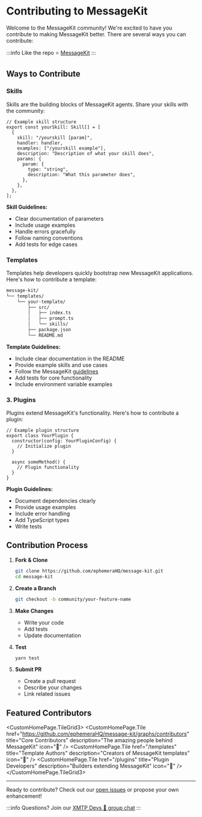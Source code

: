
# Contributing to MessageKit

Welcome to the MessageKit community! We're excited to have you contribute to making MessageKit better. There are several ways you can contribute:

:::info
Like the repo ⭐️ [MessageKit](https://github.com/ephemeraHQ/message-kit)
:::

## Ways to Contribute

### Skills

Skills are the building blocks of MessageKit agents. Share your skills with the community:

```tsx
// Example skill structure
export const yourSkill: Skill[] = [
  {
    skill: "/yourskill [param]",
    handler: handler,
    examples: ["/yourskill example"],
    description: "Description of what your skill does",
    params: {
      param: {
        type: "string",
        description: "What this parameter does",
      },
    },
  },
];
```

**Skill Guidelines:**

- Clear documentation of parameters
- Include usage examples
- Handle errors gracefully
- Follow naming conventions
- Add tests for edge cases

### Templates

Templates help developers quickly bootstrap new MessageKit applications. Here's how to contribute a template:

```bash
message-kit/
└── templates/
    └── your-template/
        ├── src/
        │   ├── index.ts
        │   ├── prompt.ts
        │   └── skills/
        ├── package.json
        └── README.md
```

**Template Guidelines:**

- Include clear documentation in the README
- Provide example skills and use cases
- Follow the MessageKit [guidelines](/guidelines)
- Add tests for core functionality
- Include environment variable examples

### 3. Plugins

Plugins extend MessageKit's functionality. Here's how to contribute a plugin:

```tsx
// Example plugin structure
export class YourPlugin {
  constructor(config: YourPluginConfig) {
    // Initialize plugin
  }

  async someMethod() {
    // Plugin functionality
  }
}
```

**Plugin Guidelines:**

- Document dependencies clearly
- Provide usage examples
- Include error handling
- Add TypeScript types
- Write tests

## Contribution Process

1. **Fork & Clone**

   ```bash
   git clone https://github.com/ephemeraHQ/message-kit.git
   cd message-kit
   ```

2. **Create a Branch**

   ```bash
   git checkout -b community/your-feature-name
   ```

3. **Make Changes**

   - Write your code
   - Add tests
   - Update documentation

4. **Test**

   ```bash
   yarn test
   ```

5. **Submit PR**
   - Create a pull request
   - Describe your changes
   - Link related issues

## Featured Contributors

<CustomHomePage.TileGrid3>
  <CustomHomePage.Tile
    href="https://github.com/ephemeraHQ/message-kit/graphs/contributors"
    title="Core Contributors"
    description="The amazing people behind MessageKit"
    icon="👥"
  />
  <CustomHomePage.Tile
    href="/templates"
    title="Template Authors"
    description="Creators of MessageKit templates"
    icon="📝"
  />
  <CustomHomePage.Tile
    href="/plugins"
    title="Plugin Developers"
    description="Builders extending MessageKit"
    icon="🔌"
  />
</CustomHomePage.TileGrid3>

---

Ready to contribute? Check out our [open issues](https://github.com/ephemeraHQ/message-kit/issues) or propose your own enhancement!

:::info
Questions? Join our [XMTP Devs 💪 group chat](https://converse.xyz/group-invite/a0XKzl9oVpWNXcuYDZLMf)
:::
